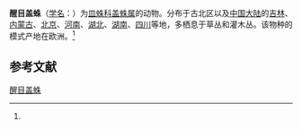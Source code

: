 {{Speciesbox
| name = 醒目盖蛛
| status = 
| status_system = 
| image = 
| genus = Neriene
| species = emphana
| authority = (Walckenaer, 1841)<ref name='id13321'>{{cite web| url =http://www.bioinfo.cn/db05/BjdwSpecies.php?action=view&id=13321| title =醒目盖蛛| work =《中国动物物种编目数据库》| publisher =中国科学院微生物研究所| author =中国科学院动物研究所| accessdate =2009-04-28| deadurl =yes| archiveurl =https://web.archive.org/web/20160305041619/http://www.bioinfo.cn/db05/BjdwSpecies.php?action=view&id=13321| archivedate =2016-03-05}}</ref>
}}

'''醒目盖蛛'''（[[学名|学名]]：{{lang|la|''Neriene emphana''}}）为[[皿蛛科|皿蛛科]][[盖蛛属|盖蛛属]]的动物。分布于古北区以及[[中国大陆|中国大陆]]的[[吉林|吉林]]、[[内蒙古|内蒙古]]、[[北京|北京]]、[[河南|河南]]、[[湖北|湖北]]、[[湖南|湖南]]、[[四川|四川]]等地，多栖息于草丛和灌木丛。该物种的模式产地在欧洲。<ref name='id13321'/>

== 参考文献 ==
{{reflist}}

{{Wikispecies|Neriene emphana}}
{{Taxonbar|from=Q2785486}}

[[Category:盖蛛属|醒目盖蛛]]


{{蜘蛛小作品}}